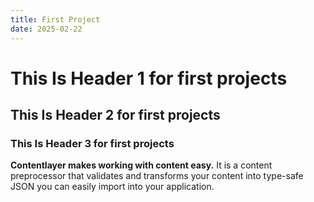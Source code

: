 ```yaml
---
title: First Project
date: 2025-02-22
---
```


# This Is Header 1 for first projects
## This Is Header 2 for first projects
### This Is Header 3 for first projects
**Contentlayer makes working with content easy.** It is a content preprocessor that validates and transforms your content into type-safe JSON you can easily import into your application.
